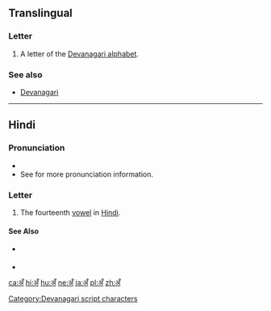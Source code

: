 {{also|अ|अं}}
==Translingual==

===Letter===
{{mul-letter}}

# A letter of the [[Devanagari alphabet]].

===See also===
* [[w:Devanagari|Devanagari]]

[[Category:Devanagari script characters]]

----

==Hindi==

===Pronunciation===
* {{IPA|/ə̃/|lang=hi}}
* See {{l|hi|ँ|tr=''nasal''}} for more pronunciation information.

===Letter===
{{head|hi|letter}}

# The fourteenth [[vowel]] in [[Hindi]].

====See Also====
* {{sense|matra}} {{l|hi|ँ|tr=ã}}
* {{list:Devanagari script letters/hi}}

[[ca:अँ]]
[[hi:अँ]]
[[hu:अँ]]
[[ne:अँ]]
[[ja:अँ]]
[[pl:अँ]]
[[zh:अँ]]
